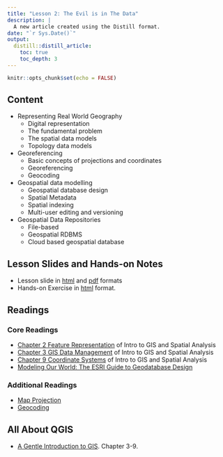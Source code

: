 ```yaml
---
title: "Lesson 2: The Evil is in The Data"
description: |
  A new article created using the Distill format.
date: "`r Sys.Date()`"
output:
  distill::distill_article:
    toc: true
    toc_depth: 3
---
```


```r
knitr::opts_chunk$set(echo = FALSE)
```

## Content

- Representing Real World Geography
    - Digital representation
    - The fundamental problem
    - The spatial data models
    - Topology data models
- Georeferencing
    - Basic concepts of projections and coordinates
    - Georeferencing
    - Geocoding
- Geospatial data modelling
    - Geospatial database design
    - Spatial Metadata
    - Spatial indexing
    - Multi-user editing and versioning
- Geospatial Data Repositories
    - File-based
    - Geospatial RDBMS
    - Cloud based geospatial database

## Lesson Slides and Hands-on Notes 

- Lesson slide in [html](lesson/lesson01/lesson01.html) and [pdf](lesson/lesson01/lesson01.pdf) formats
- Hands-on Exercise in [html]() format.

## Readings
### Core Readings

- [Chapter 2 Feature Representation](https://mgimond.github.io/Spatial/chp02-0.html) of Intro to GIS and Spatial Analysis
- [Chapter 3 GIS Data Management](https://mgimond.github.io/Spatial/gis-data-management.html) of Intro to GIS and Spatial Analysis
- [Chapter 9 Coordinate Systems](https://mgimond.github.io/Spatial/chp09-0.html) of Intro to GIS and Spatial Analysis
- [Modeling Our World: The ESRI Guide to Geodatabase Design](http://downloads2.esri.com/support/documentation/ao_/Modeling_our_World.pdf)

### Additional Readings

- [Map Projection](https://en.wikipedia.org/wiki/Map_projection)
- [Geocoding](https://en.wikipedia.org/wiki/Address_geocoding)

## All About QGIS

- [A Gentle Introduction to GIS](https://docs.qgis.org/3.16/en/docs/gentle_gis_introduction/index.html). Chapter 3-9.





